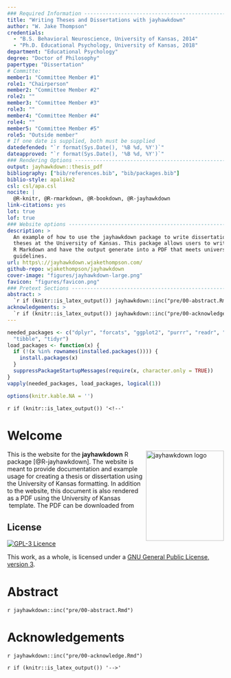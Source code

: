 ```yaml
---
### Required Information -------------------------------------------------------
title: "Writing Theses and Dissertations with jayhawkdown"
author: "W. Jake Thompson"
credentials:
  - "B.S. Behavioral Neuroscience, University of Kansas, 2014"
  - "Ph.D. Educational Psychology, University of Kansas, 2018"
department: "Educational Psychology"
degree: "Doctor of Philosophy"
papertype: "Dissertation"
# Committe:
member1: "Committee Member #1"
role1: "Chairperson"
member2: "Committee Member #2"
role2: ""
member3: "Committee Member #3"
role3: ""
member4: "Committee Member #4"
role4: ""
member5: "Committee Member #5"
role5: "Outside member"
# If one date is supplied, both must be supplied
datedefended: "`r format(Sys.Date(), '%B %d, %Y')`"
dateapproved: "`r format(Sys.Date(), '%B %d, %Y')`"
### Rendering Options ----------------------------------------------------------
output: jayhawkdown::thesis_pdf
bibliography: ["bib/references.bib", "bib/packages.bib"]
biblio-style: apalike2
csl: csl/apa.csl
nocite: |
  @R-knitr, @R-rmarkdown, @R-bookdown, @R-jayhawkdown
link-citations: yes
lot: true
lof: true
### Website options ------------------------------------------------------------
description: >
  An example of how to use the jayhawkdown package to write dissertations and
  theses at the University of Kansas. This package allows users to write in
  R Markdown and have the output generate into a PDF that meets university
  guidelines.
url: https\://jayhawkdown.wjakethompson.com/
github-repo: wjakethompson/jayhawkdown
cover-image: "figures/jayhawkdown-large.png"
favicon: "figures/favicon.png"
### Pretext Sections -----------------------------------------------------------
abstract: >
  `r if (knitr::is_latex_output()) jayhawkdown::inc("pre/00-abstract.Rmd")`
acknowledgements: >
  `r if (knitr::is_latex_output()) jayhawkdown::inc("pre/00-acknowledge.Rmd")`
---
```


```r
needed_packages <- c("dplyr", "forcats", "ggplot2", "purrr", "readr", "stringr",
  "tibble", "tidyr")
load_packages <- function(x) {
  if (!(x %in% rownames(installed.packages()))) {
    install.packages(x)
  }
  suppressPackageStartupMessages(require(x, character.only = TRUE))
}
vapply(needed_packages, load_packages, logical(1))

options(knitr.kable.NA = '')
```

`r if (knitr::is_latex_output()) '<!--'` 

# Welcome {-}

<a href="https://github.com/wjakethompson/jayhawkdown"><img src="figures/jayhawkdown-large.png" width="181" height="210" align="right" alt="jayhawkdown logo" /></a>

This is the website for the **jayhawkdown** R package [@R-jayhawkdown]. The website is meant to provide documentation and example usage for creating a thesis or dissertation using the University of Kansas formatting. In addition to the website, this document is  also rendered as a PDF using the University of Kansas \LaTeX\ template. The PDF can be downloaded from

## License {-}

<a rel="license" href="https://opensource.org/licenses/GPL-3.0"><img alt="GPL-3 Licence" style="border-width:0" src="https://www.gnu.org/graphics/gplv3-with-text-136x68.png" /></a>

This work, as a whole, is licensed under a <a rel="license" href="https://opensource.org/licenses/GPL-3.0">GNU General Public License, version 3</a>.

# Abstract {-}

`r jayhawkdown::inc("pre/00-abstract.Rmd")`

# Acknowledgements {-}

`r jayhawkdown::inc("pre/00-acknowledge.Rmd")`

`r if (knitr::is_latex_output()) '-->'`
